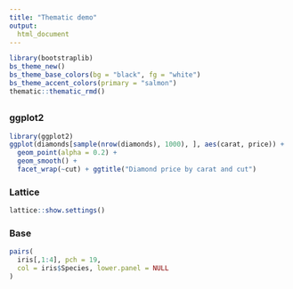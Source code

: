 ```yaml
---
title: "Thematic demo"
output: 
  html_document
---
```


```r
library(bootstraplib)
bs_theme_new()
bs_theme_base_colors(bg = "black", fg = "white")
bs_theme_accent_colors(primary = "salmon")
thematic::thematic_rmd()
```

## {.tabset .tabset-pills}

### ggplot2 

```r
library(ggplot2)
ggplot(diamonds[sample(nrow(diamonds), 1000), ], aes(carat, price)) +
  geom_point(alpha = 0.2) +
  geom_smooth() +
  facet_wrap(~cut) + ggtitle("Diamond price by carat and cut")
```

### Lattice 

```r
lattice::show.settings()
```

### Base

```r
pairs(
  iris[,1:4], pch = 19, 
  col = iris$Species, lower.panel = NULL
)
```
